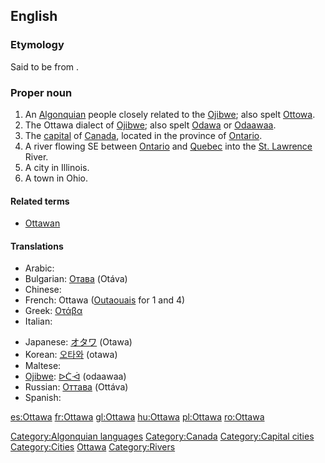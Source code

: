 {{wikipedia}}
==English==

===Etymology===
Said to be from {{etyl|oj}} {{term|odaawaa||traders}}.

===Proper noun===
{{en-proper noun}}

# An [[Algonquian]] people closely related to the [[Ojibwe]]; also spelt [[Ottowa]].
# The Ottawa dialect of [[Ojibwe]]; also spelt [[Odawa]] or [[odaawaa|Odaawaa]].
# The [[capital]] of [[Canada]], located in the province of [[Ontario]].
# A river flowing SE between [[Ontario]] and [[Quebec]] into the [[St. Lawrence]] River.
# A city in Illinois.
# A town in Ohio.

====Related terms====
* [[Ottawan]]

====Translations====
{{trans-top}}
* Arabic: {{t|ar|أوتاوا|f|tr='Utaawaa|sc=Arab}}
* Bulgarian: [[Отава]] (Otáva) {{f}}
* Chinese: {{zh-tsp|渥太華|渥太华|Wòtàihuá}}
* French: Ottawa ([[Outaouais]] for 1 and 4)
* Greek: [[Οτάβα]]
* Italian: {{t-|it|Ottawa}}
{{trans-mid}}
* Japanese: [[オタワ]] (Otawa)
* Korean: [[오타와]] (otawa)
* Maltese: {{t-|mt|Ottawa|xs=Maltese}}
* [[Ojibwe]]: [[odaawaa|ᐅᑖᐙ]] (odaawaa)
* Russian: [[Оттава]] (Ottáva) {{f}}
* Spanish: {{t+|es|Ottawa}}
{{trans-bottom}}

[[Category:Algonquian languages]]
[[Category:Canada]]
[[Category:Capital cities]]
[[Category:Cities]]
[[Category:Ojibwe language| Ottawa]]
[[Category:Rivers]]

[[es:Ottawa]]
[[fr:Ottawa]]
[[gl:Ottawa]]
[[hu:Ottawa]]
[[pl:Ottawa]]
[[ro:Ottawa]]